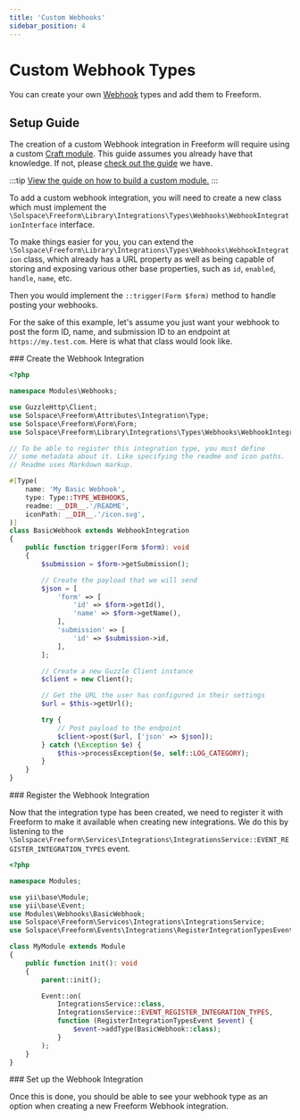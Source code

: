 ```yaml
---
title: 'Custom Webhooks'
sidebar_position: 4
---
```




# Custom Webhook Types<Badge type="pro" text="Pro" />

You can create your own [Webhook](../integrations/generic-webhooks) types and add them to Freeform.

## Setup Guide<Badge type="feature" text="Revised in 5.0+" />

The creation of a custom Webhook integration in Freeform will require using a custom [Craft module](https://craftcms.com/docs/5.x/extend/module-guide.html). This guide assumes you already have that knowledge. If not, please [check out the guide](../guides/guides/developer/building-a-custom-module) we have.

:::tip
[View the guide on how to build a custom module.](../guides/guides/developer/building-a-custom-module)
:::

To add a custom webhook integration, you will need to create a new class which must implement the `\Solspace\Freeform\Library\Integrations\Types\Webhooks\WebhookIntegrationInterface` interface.

To make things easier for you, you can extend the `\Solspace\Freeform\Library\Integrations\Types\Webhooks\WebhookIntegration` class, which already has a URL property as well as being capable of storing and exposing various other base properties, such as `id`, `enabled`, `handle`, `name`, etc.

Then you would implement the `::trigger(Form $form)` method to handle posting your webhooks.

For the sake of this example, let's assume you just want your webhook to post the form ID, name, and submission ID to an endpoint at `https://my.test.com`. Here is what that class would look like.

<VerticalStepWrapper>

<StepMarkdown>
### Create the Webhook Integration

```php
<?php

namespace Modules\Webhooks;

use GuzzleHttp\Client;
use Solspace\Freeform\Attributes\Integration\Type;
use Solspace\Freeform\Form\Form;
use Solspace\Freeform\Library\Integrations\Types\Webhooks\WebhookIntegration;

// To be able to register this integration type, you must define
// some metadata about it. Like specifying the readme and icon paths.
// Readme uses Markdown markup.

#[Type(
    name: 'My Basic Webhook',
    type: Type::TYPE_WEBHOOKS,
    readme: __DIR__.'/README',
    iconPath: __DIR__.'/icon.svg',
)]
class BasicWebhook extends WebhookIntegration
{
    public function trigger(Form $form): void
    {
        $submission = $form->getSubmission();

        // Create the payload that we will send
        $json = [
            'form' => [
                'id' => $form->getId(),
                'name' => $form->getName(),
            ],
            'submission' => [
                'id' => $submission->id,
            ],
        ];

        // Create a new Guzzle Client instance
        $client = new Client();

        // Get the URL the user has configured in their settings
        $url = $this->getUrl();

        try {
            // Post payload to the endpoint
            $client->post($url, ['json' => $json]);
        } catch (\Exception $e) {
            $this->processException($e, self::LOG_CATEGORY);
        }
    }
}
```

</StepMarkdown>

<StepMarkdown>
### Register the Webhook Integration

Now that the integration type has been created, we need to register it with Freeform to make it available when creating new integrations. We do this by listening to the `\Solspace\Freeform\Services\Integrations\IntegrationsService::EVENT_REGISTER_INTEGRATION_TYPES` event.

```php
<?php

namespace Modules;

use yii\base\Module;
use yii\base\Event;
use Modules\Webhooks\BasicWebhook;
use Solspace\Freeform\Services\Integrations\IntegrationsService;
use Solspace\Freeform\Events\Integrations\RegisterIntegrationTypesEvent;

class MyModule extends Module
{
    public function init(): void
    {
        parent::init();

        Event::on(
            IntegrationsService::class,
            IntegrationsService::EVENT_REGISTER_INTEGRATION_TYPES,
            function (RegisterIntegrationTypesEvent $event) {
                $event->addType(BasicWebhook::class);
            }
        );
    }
}
```

</StepMarkdown>

<StepMarkdown>
### Set up the Webhook Integration

Once this is done, you should be able to see your webhook type as an option when creating a new Freeform Webhook integration.

<Photo img={CustomWebhookPhoto} alt="Custom Webhook Type" />

</StepMarkdown>
</VerticalStepWrapper>

